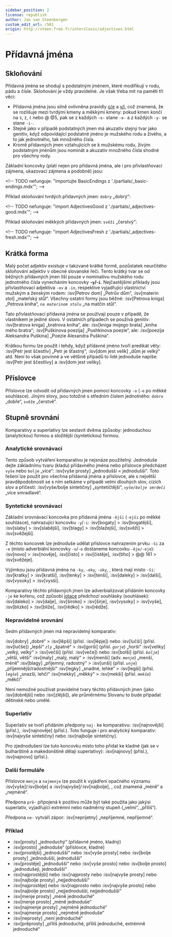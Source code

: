 ```yaml
---
sidebar_position: 2
license: republish
author: Jan van Steenbergen
custom_edit_url: /501
origin: http://steen.free.fr/interslavic/adjectives.html
---
```


# Přídavná jména

## Skloňování

Přídavná jména se shodují s podstatným jménem, ​​které modifikují v rodu, pádu a čísle. Skloňování je vždy pravidelné. Je však třeba mít na paměti tři věci:

- Přídavná jména jsou silně ovlivněna pravidly [o/e][1] a [y/i][2], což znamená, že se rozlišuje mezi tvrdými kmeny a měkkými kmeny: pokud kmen končí na `š`, `ž`, `č`  nebo @ @5, pak se z každých `-o-` stane `-e-` a z každých `-y-` se stane `-i-`.
- Stejně jako v případě podstatných jmen má akuzativ stejný tvar jako genitiv, když odpovídající podstatné jméno je mužského rodu a živého, a to jak jednotného, ​​tak množného čísla.
- Kromě přídavných jmen vztahujících se k mužskému rodu, živým podstatným jménům jsou nominát a akuzativ množného čísla shodné pro všechny rody.

Základní koncovky (platí nejen pro přídavná jména, ale i pro přivlastňovací zájmena, ukazovací zájmena a podobně) jsou:

\<!-- TODO nefunguje: "importujte BasicEndings z './partials/\_basic-endings.mdx'"; -->

Příklad skloňování tvrdých přídavných jmen: `dobry` „dobrý“:

\<!-- TODO nefunguje: "import AdjectivesGood z './partials/\_adjectives-good.mdx'"; -->

Příklad skloňování měkkých přídavných jmen: `svěži` „čerstvý“:

\<!-- TODO nefunguje: "import AdjectivesFresh z './partials/\_adjectives-fresh.mdx'"; -->

## Krátká forma

Malý počet adjektiv existuje v takzvané krátké formě, pozůstatek neurčitého skloňování adjektiv v obecné slovanské řeči. Tento krátký tvar se od běžných přídavných jmen liší pouze v nominativu mužského rodu jednotného čísla vynecháním koncovky **-`y`/-`i`**. Nejčastějšími příklady jsou přivlastňovací adjektiva `-ov` a `-in`, respektive vyjadřující vlastnictví mužským a ženským rodem: :isv[Petrov dom] „Petrův dům“, :isv[materin stol] „mateřský stůl“. Všechny ostatní formy jsou běžné: :isv[Petrova kniga] „Petrova kniha“, _`na materinom stolu`_ „na matčin stůl“.

Tato přivlastňovací přídavná jména se používají pouze v případě, že vlastníkem je jediné slovo. V ostatních případech se používá genitiv: :isv[bratova kniga] „bratrova kniha“, ale: :isv[kniga mojego brata] „kniha mého bratra“; :isv[Puškinova poezija] „Pushkinova poezie“, ale: :isv[poezija Aleksandra Puškina] „Poezie Alexandra Puškina“.

Krátkou formu lze použít i tehdy, když přídavné jméno tvoří predikát věty: :isv[Petr jest ščestliv] „Petr je šťastný“, :isv[dom jest velik] „dům je velký“ atd. Není to však povinné a ve většině případů to lidé jednoduše napíše: :isv[Petr jest ščestlivy] a :isv[dom jest veliky].

## Příslovce

Příslovce lze odvodit od přídavných jmen pomocí koncovky `-o` (`-e` po měkké souhlásce). Jinými slovy, jsou totožné s středním číslem jednotného: `dobro` „dobře“, `svěže` „čerstvě“.

## Stupně srovnání

Komparativy a superlativy lze sestavit dvěma způsoby: jednoduchou (analytickou) formou a složitější (syntetickou) formou.

### Analytické srovnávací

Tento způsob vytváření komparativu je nejsnáze použitelný. Jednoduše dejte základnímu tvaru (kladu) přídavného jména nebo příslovce předcházet `vyše` nebo `bolje` „více“: :isv[vyše prosty] „jednodušší = jednodušší“. Toto řešení lze použít pro všechna přídavná jména a příslovce, ale s největší pravděpodobností se s ním setkáme v případě velmi dlouhých slov, cizích slov a příčestí: :isv[vyše/bolje sintetičny] „syntetičtější“, _`vyše/bolje smrdeči`_ „více smradlavé“.

### Syntetické srovnávací

Základní srovnávací koncovka pro přídavná jména `-ějši` (`-ejši` po měkké souhlásce), nahrazující koncovku `-y`/`-i`: :isv[bogaty] > :isv[bogatějši], :isv[slaby]  > :isv[slabějši], :isv[blagy]  > :isv[blažejši], :isv[svěži]  > :isv[svěžejši].

Z těchto koncovek lze jednoduše udělat příslovce nahrazením prvku `-ši` za `-e` (místo adverbiální koncovky `-o`/`-e` dostaneme koncovku `-ěje/-eje`): :isv[novo] > :isv[nověje], :isv[čisto]  > :isv[čistěje], :isv[tiho]  > @@ 161 > :isv[svěžeje].

Výjimkou jsou přídavná jména na `-ky`, `-eky`, `-oky`, , která mají místo `-ši`: :isv[kratky] > :isv[kratši], :isv[tenky]  > :isv[tenši], :isv[daleky]  > :isv[dalši], :isv[vysoky]  > :isv[vysši].

Komparativy těchto přídavných jmen lze adverbializovat přidáním koncovky `-je` ke kořenu, což způsobí [iotace][3] předchozí souhlásky (souhlásek): :isv[daleko] > :isv[dalje], :isv[široko]  > :isv[širje], :isv[vysoky]  > :isv[vyše], :isv[blizko]  > :isv[bliže], :isv[rědko]  > :isv[rědže].

### Nepravidelné srovnání

Sedm přídavných jmen má nepravidelný komparativ:

:isv[dobry] „dobré“ > :isv[lěpši] (přísl. :isv[lěpje]) nebo :isv[lučši] (přísl. :isv[lučše]) „lepší“
_`zly`_ „špatné“ > :isv[gorši] (přísl. _`gorje`_) „horší“
:isv[veliky] „velký, velký“ > :isv[večši] (přísl. :isv[veče]) nebo :isv[bolši] (přísl. _`bolje`_) „větší, větší“
:isv[maly] „malý, malý“ > :isv[menši] (adv. _`menje`_) „menší, méně“
:isv[blagy] „příjemný, radostný“ > :isv[unši] (přísl. _`unje`_) „příjemnější/radostnější“
:isv[legky] „snadné, lehké“ > :isv[legši] (přísl. _`legše`_) „snazší, lehčí“
:isv[mekky] „měkký“ > :isv[mekši] (přísl. _`mekše`_) „měkčí“

Není nemožné používat pravidelné tvary těchto přídavných jmen (jako :isv[dobrějši] nebo :isv[zlějši]), ale průměrnému Slovanu to bude připadat dětinské nebo umělé.

### Superlativ

Superlativ se tvoří přidáním předpony `naj-` ke komparativu: :isv[najnovějši] (přísl.), :isv[najnověje] (přísl.). Toto funguje i pro analytický komparativ: :isv[najvyše sintetičny] nebo :isv[najbolje sintetičny].

Pro zjednodušení lze tuto koncovku místo toho přidat ke kladné (jak se v bulharštině a makedonštině dělají superlativy): :isv[najnovy] (přísl.), :isv[najnovo] (přísl.).

### Další formuláře

Příslovce `menje` a `najmenje` lze použít k vyjádření opačného významu :isv[vyše]/:isv[bolje]  a :isv[najvyše]/:isv[najbolje], , což znamená „méně“ a „nejméně“.

Předpona `prě-` připojená k pozitivu může být také použita jako jakýsi superlativ, vyjadřující extrémní nebo nadměrný stupeň („velmi“, „příliš“).

Předpona `ne-` vytváří zápor: :isv[neprijetny] „nepříjemné, nepříjemné“.

### Příklad

- :isv[prosty] „jednoduchý“ (přídavné jméno, kladný)
- :isv[prosto] „jednoduše“ (příslovce, kladné)
- :isv[prostějši] „jednodušší“ nebo :isv[vyše prosty] nebo :isv[bolje prosty] „jednodušší, jednodušší“
- :isv[prostěje] „jednodušší“ nebo :isv[vyše prosto] nebo :isv[bolje prosto] „jednodušeji, jednodušší“
- :isv[najprostějši] nebo :isv\[najprosty nebo :isv[najvyše prosty] nebo :isv[najbolje prosty] „nejjednodušší“
- :isv[najprostěje] nebo :isv\[najprosto nebo :isv[najvyše prosto] nebo :isv[najbolje prosto] „nejjednodušší, nejjednodušší“
- :isv[menje prosty] „méně jednoduché“
- :isv[menje prosto] „méně jednoduše“
- :isv[najmenje prosty] „nejméně jednoduché“
- :isv[najmenje prosto] „nejméně jednoduše“
- :isv[neprosty] „není jednoduché“
- :isv[prěprosty] „příliš jednoduché, příliš jednoduché, extrémně jednoduché“

[1]: ../phonology.mdx#o

[2]: ../phonology.mdx#y

[3]: ../phonology.mdx#iotation

